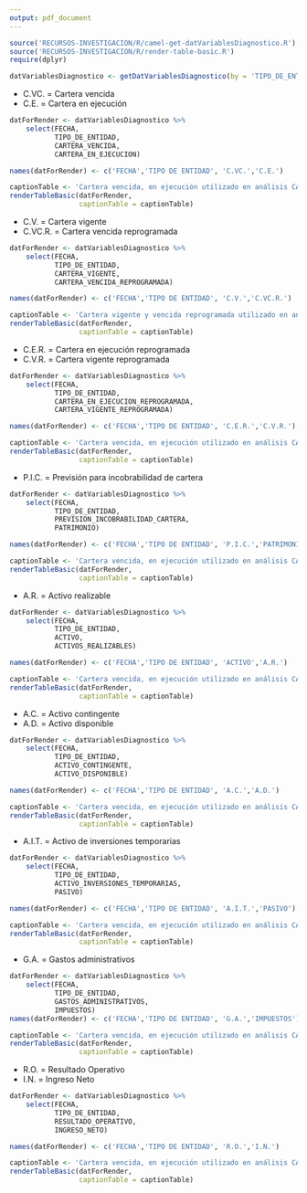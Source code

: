 ```yaml
---
output: pdf_document
---
```


<!-- FUNCIONES NECESARIAS -->
```r
source('RECURSOS-INVESTIGACION/R/camel-get-datVariablesDiagnostico.R')
source('RECURSOS-INVESTIGACION/R/render-table-basic.R')
require(dplyr)

datVariablesDiagnostico <- getDatVariablesDiagnostico(by = 'TIPO_DE_ENTIDAD',gestionInc = 2022)

```


\subsection*{Anexo 5 - Variables utilizadas en el diagnostico CAMEL}

\subsubsection*{Cartera vencida y en ejecución expresado en bolivianos utilizado en análisis CAMEL}

- C.VC. = Cartera vencida
- C.E. = Cartera en ejecución

```r
datForRender <- datVariablesDiagnostico %>% 
    select(FECHA,
           TIPO_DE_ENTIDAD,
           CARTERA_VENCIDA,
           CARTERA_EN_EJECUCION)

names(datForRender) <- c('FECHA','TIPO DE ENTIDAD', 'C.VC.','C.E.')

captionTable <- 'Cartera vencida, en ejecución utilizado en análisis CAMEL'
renderTableBasic(datForRender, 
                 captionTable = captionTable)
```


\newpage
\subsubsection*{Cartera vigente y vencida reprogramada expresado en bolivianos utilizado en análisis CAMEL}

- C.V. = Cartera vigente
- C.VC.R. = Cartera vencida reprogramada

```r
datForRender <- datVariablesDiagnostico %>% 
    select(FECHA,
           TIPO_DE_ENTIDAD,
           CARTERA_VIGENTE,
           CARTERA_VENCIDA_REPROGRAMADA)

names(datForRender) <- c('FECHA','TIPO DE ENTIDAD', 'C.V.','C.VC.R.')

captionTable <- 'Cartera vigente y vencida reprogramada utilizado en análisis CAMEL'
renderTableBasic(datForRender, 
                 captionTable = captionTable)
```


\newpage
\subsubsection*{Cartera en ejecución reprogramada y vigente reprogramada expresado en bolivianos utilizado en análisis CAMEL}

- C.E.R. = Cartera en ejecución reprogramada
- C.V.R. = Cartera vigente reprogramada

```r
datForRender <- datVariablesDiagnostico %>% 
    select(FECHA,
           TIPO_DE_ENTIDAD,
           CARTERA_EN_EJECUCION_REPROGRAMADA,
           CARTERA_VIGENTE_REPROGRAMADA)

names(datForRender) <- c('FECHA','TIPO DE ENTIDAD', 'C.E.R.','C.V.R.')

captionTable <- 'Cartera vencida, en ejecución utilizado en análisis CAMEL'
renderTableBasic(datForRender, 
                 captionTable = captionTable)
```

\newpage
\subsubsection*{Previsión incobrabilidad de cartera y patrimonio expresado en bolivianos utilizado en análisis CAMEL}

- P.I.C. = Previsión para incobrabilidad de cartera

```r
datForRender <- datVariablesDiagnostico %>% 
    select(FECHA,
           TIPO_DE_ENTIDAD,
           PREVISION_INCOBRABILIDAD_CARTERA,
           PATRIMONIO)

names(datForRender) <- c('FECHA','TIPO DE ENTIDAD', 'P.I.C.','PATRIMONIO')

captionTable <- 'Cartera vencida, en ejecución utilizado en análisis CAMEL'
renderTableBasic(datForRender, 
                 captionTable = captionTable)
```

\newpage
\subsubsection*{Activo y activo realizable expresado en bolivianos utilizado en análisis CAMEL}

- A.R. = Activo realizable

```r
datForRender <- datVariablesDiagnostico %>% 
    select(FECHA,
           TIPO_DE_ENTIDAD,
           ACTIVO,
           ACTIVOS_REALIZABLES)

names(datForRender) <- c('FECHA','TIPO DE ENTIDAD', 'ACTIVO','A.R.')

captionTable <- 'Cartera vencida, en ejecución utilizado en análisis CAMEL'
renderTableBasic(datForRender, 
                 captionTable = captionTable)
```


\newpage
\subsubsection*{Activ contingente y disponible expresado en bolivianos utilizado en análisis CAMEL}

- A.C. = Activo contingente
- A.D. = Activo disponible

```r
datForRender <- datVariablesDiagnostico %>% 
    select(FECHA,
           TIPO_DE_ENTIDAD,
           ACTIVO_CONTINGENTE,
           ACTIVO_DISPONIBLE)

names(datForRender) <- c('FECHA','TIPO DE ENTIDAD', 'A.C.','A.D.')

captionTable <- 'Cartera vencida, en ejecución utilizado en análisis CAMEL'
renderTableBasic(datForRender, 
                 captionTable = captionTable)
```


\newpage
\subsubsection*{Activo de inversiones temporarias y pasivo expresado en bolivianos utilizado en análisis CAMEL}

- A.I.T. = Activo de inversiones temporarias

```r
datForRender <- datVariablesDiagnostico %>% 
    select(FECHA,
           TIPO_DE_ENTIDAD,
           ACTIVO_INVERSIONES_TEMPORARIAS,
           PASIVO)

names(datForRender) <- c('FECHA','TIPO DE ENTIDAD', 'A.I.T.','PASIVO')

captionTable <- 'Cartera vencida, en ejecución utilizado en análisis CAMEL'
renderTableBasic(datForRender, 
                 captionTable = captionTable)
```


\newpage
\subsubsection*{Gastos administrativos y impuestos expresado en bolivianos utilizado en análisis CAMEL}

- G.A. = Gastos administrativos

```r
datForRender <- datVariablesDiagnostico %>% 
    select(FECHA,
           TIPO_DE_ENTIDAD,
           GASTOS_ADMINISTRATIVOS,
           IMPUESTOS)
names(datForRender) <- c('FECHA','TIPO DE ENTIDAD', 'G.A.','IMPUESTOS')

captionTable <- 'Cartera vencida, en ejecución utilizado en análisis CAMEL'
renderTableBasic(datForRender, 
                 captionTable = captionTable)
```

\newpage
\subsubsection*{Resultado opertativo y neto expresado en bolivianos utilizado en análisis CAMEL}

- R.O. = Resultado Operativo
- I.N. = Ingreso Neto

```r
datForRender <- datVariablesDiagnostico %>% 
    select(FECHA,
           TIPO_DE_ENTIDAD,
           RESULTADO_OPERATIVO,
           INGRESO_NETO)

names(datForRender) <- c('FECHA','TIPO DE ENTIDAD', 'R.O.','I.N.')

captionTable <- 'Cartera vencida, en ejecución utilizado en análisis CAMEL'
renderTableBasic(datForRender, 
                 captionTable = captionTable)
```
